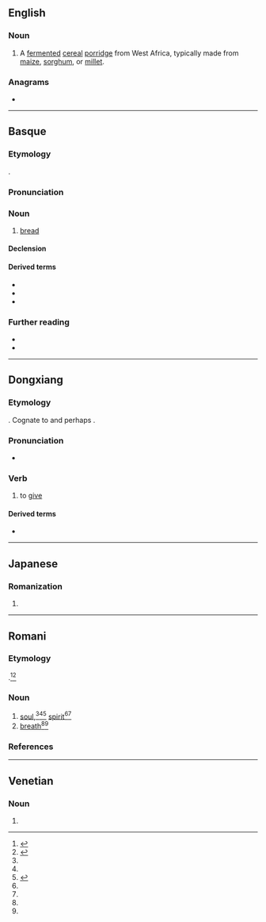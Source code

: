 {{also|ōgi}}
==English==
{{wikipedia|Ogi (food)}}

===Noun===
{{en-noun|-}}

# A [[ferment]]ed [[cereal]] [[porridge]] from West Africa, typically made from [[maize]], [[sorghum]], or [[millet]].

===Anagrams===
* {{anagrams|en|a=gio|Gio|Goi|IGO|goi}}

----

==Basque==

===Etymology===
{{inh+|eu|euq-pro|*ogi}}.

===Pronunciation===
{{eu-IPA}}

===Noun===
{{eu-noun|in}}

# [[bread]]

====Declension====
{{eu-decl-inanim}}

====Derived terms====
* {{l|eu|okin}}
* {{l|eu|otarteko}}
* {{l|eu|otordu}}

===Further reading===
* {{R:EH}}
* {{R:OEH}}

{{C|eu|Foods}}

----

==Dongxiang==

===Etymology===
{{inh+|sce|xgn-pro|*ög-}}. Cognate to {{cog|mn|өгөх}} and perhaps {{cog|zkt|𘲆|tr=û}}.

===Pronunciation===
* {{IPA|sce|/oˈki/|[ʷoˈki]}}

===Verb===
{{sce-verb}}

# to [[give]]
#: {{ux|sce|Chi matei [[ana#Dongxiang|anane]] bayasigvasenu, [[ana#Dongxiang|anachi]] tade baer lie '''ogine'''.|No matter how much you make your mother happy, she will not '''give''' you money.}}

====Derived terms====
* {{l|sce|ogidan|t=[[manner]] of [[giving]]}}

----

==Japanese==

===Romanization===
{{ja-romaji}}

# {{ja-romanization of|おぎ}}

----

==Romani==

===Etymology===
{{bor+|rom|xcl|հոգի}}.<ref name="bi">{{R:rom:Boretzky-Igla|ogí|page=200a}}</ref><ref name="s">{{cite-book|author=Andrea Scala|chapter=Romani Lexicon|editors=Yaron Matras; Anton Tenser|title=The Palgrave Handbook of Romani Language and Linguistics|publisher=Palgrave Macmillan|year=2020|pages=100, 109|isbn=978-3-030-28107-6}}</ref>

===Noun===
{{head|rom|noun|g=m|nominative plural|ogǎ|cat2=2-syllable words}}

# [[soul]],<ref name="bi"/><ref name="s"/><ref name="c">{{R:Courthiade:2009|entry=o og/i, -ěs- m. -ǎ, -ěn-|pages=259b-260a}}</ref> [[spirit]]<ref name="bi"/><ref name="c"/>
# [[breath]]<ref name="bi"/><ref name="c"/>

===References===
<references/>

{{c|rom|Society}}

----

==Venetian==

===Noun===
{{head|vec|noun form}}

# {{plural of|vec|ogio}}